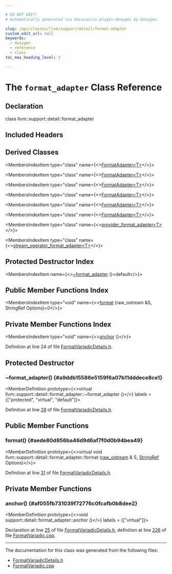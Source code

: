 ```yaml
---

# DO NOT EDIT!
# Automatically generated via docusaurus-plugin-doxygen by Doxygen.

slug: /api/classes/llvm/support/detail/format-adapter
custom_edit_url: null
keywords:
  - doxygen
  - reference
  - class
toc_max_heading_level: 3

---
```





# The `format_adapter` Class Reference

<DoxygenPage pluginConfig={pluginConfig}>



## Declaration

<CodeBlock>class llvm::support::detail::format_adapter</CodeBlock>

## Included Headers

<IncludesList>
<IncludesListItem
  filePath="llvm/Support/FormatVariadicDetails.h"
  permalink="/docs/api/files/include/include/llvm/include/llvm/support/formatvariadicdetails-h"
  isLocal="true" />
</IncludesList>

## Derived Classes

<MembersIndex>

<MembersIndexItem
  type="class"
  name={<><a href="/docs/api/classes/llvm/formatadapter">FormatAdapter&lt;T&gt;</a></>}>
</MembersIndexItem>

<MembersIndexItem
  type="class"
  name={<><a href="/docs/api/classes/llvm/formatadapter">FormatAdapter&lt;T&gt;</a></>}>
</MembersIndexItem>

<MembersIndexItem
  type="class"
  name={<><a href="/docs/api/classes/llvm/formatadapter">FormatAdapter&lt;T&gt;</a></>}>
</MembersIndexItem>

<MembersIndexItem
  type="class"
  name={<><a href="/docs/api/classes/llvm/formatadapter">FormatAdapter&lt;T&gt;</a></>}>
</MembersIndexItem>

<MembersIndexItem
  type="class"
  name={<><a href="/docs/api/classes/llvm/formatadapter">FormatAdapter&lt;T&gt;</a></>}>
</MembersIndexItem>

<MembersIndexItem
  type="class"
  name={<><a href="/docs/api/classes/llvm/formatadapter">FormatAdapter&lt;T&gt;</a></>}>
</MembersIndexItem>

<MembersIndexItem
  type="class"
  name={<><a href="/docs/api/classes/llvm/support/detail/provider-format-adapter">provider&#95;format&#95;adapter&lt;T&gt;</a></>}>
</MembersIndexItem>

<MembersIndexItem
  type="class"
  name={<><a href="/docs/api/classes/llvm/support/detail/stream-operator-format-adapter">stream&#95;operator&#95;format&#95;adapter&lt;T&gt;</a></>}>
</MembersIndexItem>

</MembersIndex>

## Protected Destructor Index

<MembersIndex>

<MembersIndexItem
  name={<><a href="#a9ddb15586e5159f6a07b11dddece8ce1">~format&#95;adapter</a> ()=default</>}>
</MembersIndexItem>

</MembersIndex>

## Public Member Functions Index

<MembersIndex>

<MembersIndexItem
  type="void"
  name={<><a href="#aede80d856ba46d9d6af7f0d0b94bea49">format</a> (raw&#95;ostream &amp;S, StringRef Options)=0</>}>
</MembersIndexItem>

</MembersIndex>

## Private Member Functions Index

<MembersIndex>

<MembersIndexItem
  type="void"
  name={<><a href="#af055fb731039f72776c0fcafb0b8dee2">anchor</a> ()</>}>
</MembersIndexItem>

</MembersIndex>


Definition at line 24 of file <a href="/docs/api/files/include/include/llvm/include/llvm/support/formatvariadicdetails-h">FormatVariadicDetails.h</a>.

<SectionDefinition>

## Protected Destructor

### ~format&#95;adapter() {#a9ddb15586e5159f6a07b11dddece8ce1}

<MemberDefinition
  prototype={<>virtual llvm::support::detail::format&#95;adapter::~format&#95;adapter ()</>}
  labels = {["protected", "virtual", "default"]}>

Definition at line <a href="/docs/api/files/include/include/llvm/include/llvm/support/formatvariadicdetails-h/#l00028">28</a> of file <a href="/docs/api/files/include/include/llvm/include/llvm/support/formatvariadicdetails-h">FormatVariadicDetails.h</a>.
</MemberDefinition>

</SectionDefinition>

<SectionDefinition>

## Public Member Functions

### format() {#aede80d856ba46d9d6af7f0d0b94bea49}

<MemberDefinition
  prototype={<>virtual void llvm::support::detail::format&#95;adapter::format (<a href="/docs/api/classes/llvm/raw-ostream">raw&#95;ostream</a> &amp; S, <a href="/docs/api/classes/llvm/stringref">StringRef</a> Options)</>}>

Definition at line <a href="/docs/api/files/include/include/llvm/include/llvm/support/formatvariadicdetails-h/#l00031">31</a> of file <a href="/docs/api/files/include/include/llvm/include/llvm/support/formatvariadicdetails-h">FormatVariadicDetails.h</a>.
</MemberDefinition>

</SectionDefinition>

<SectionDefinition>

## Private Member Functions

### anchor() {#af055fb731039f72776c0fcafb0b8dee2}

<MemberDefinition
  prototype={<>void support::detail::format&#95;adapter::anchor ()</>}
  labels = {["virtual"]}>

Declaration at line <a href="/docs/api/files/include/include/llvm/include/llvm/support/formatvariadicdetails-h/#l00025">25</a> of file <a href="/docs/api/files/include/include/llvm/include/llvm/support/formatvariadicdetails-h">FormatVariadicDetails.h</a>, definition at line <a href="/docs/api/files/lib/lib/support/formatvariadic-cpp/#l00226">226</a> of file <a href="/docs/api/files/lib/lib/support/formatvariadic-cpp">FormatVariadic.cpp</a>.
</MemberDefinition>

</SectionDefinition>

<hr/>

The documentation for this class was generated from the following files:

<ul>
<li><a href="/docs/api/files/include/include/llvm/include/llvm/support/formatvariadicdetails-h">FormatVariadicDetails.h</a></li>
<li><a href="/docs/api/files/lib/lib/support/formatvariadic-cpp">FormatVariadic.cpp</a></li>
</ul>

</DoxygenPage>
